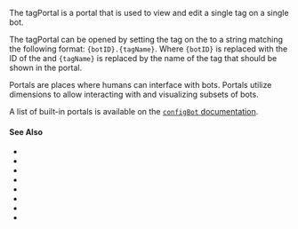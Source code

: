 
The tagPortal is a <GlossaryRef term="portal">portal</GlossaryRef> that is used to view and edit a single tag on a single bot.

The tagPortal can be opened by setting the <TagLink tag='tagPortal'/> tag on the <VariableLink name='configBot'/> to a string matching the following format: `{botID}.{tagName}`.
Where `{botID}` is replaced with the ID of the <GlossaryRef term='bot'/> and `{tagName}` is replaced by the name of the tag that should be shown in the portal.

Portals are places where humans can interface with <GlossaryRef term="bot">bots</GlossaryRef>.
Portals utilize <GlossaryRef term="dimension">dimensions</GlossaryRef> to allow interacting with and visualizing subsets of bots.

A list of built-in portals is available on the [`configBot` documentation](../tags/config-bot.mdx).

#### See Also

- <TagLink tag="tagPortal"/>
- <TagLink tag="tagPortalSpace"/>
- <TagLink tag='tagPortalAnchorPoint'/>
- <TagLink tag='tagPortalStyle'/>
- <TagLink tag='tagPortalShowButton'/>
- <TagLink tag='tagPortalButtonIcon'/>
- <TagLink tag='tagPortalButtonHint'/>
- <VariableLink name="tagPortalBot"/>